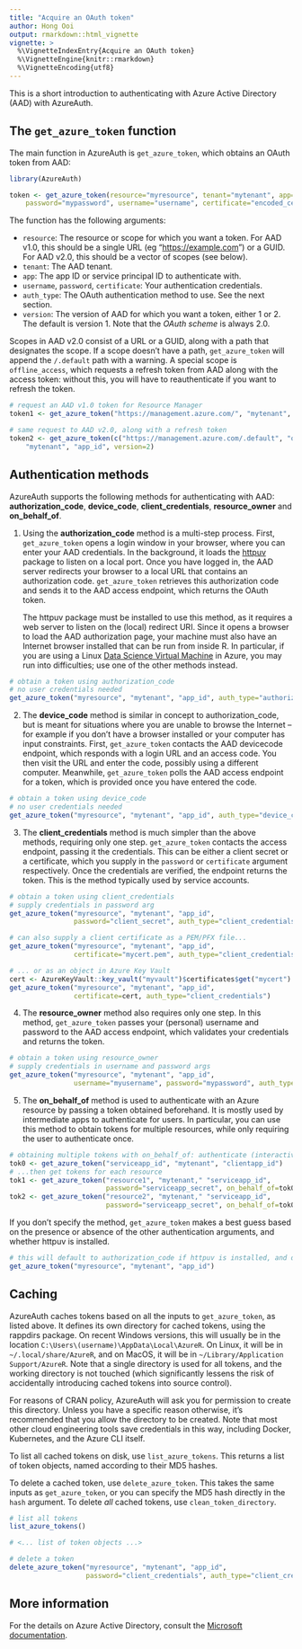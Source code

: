 ```yaml
---
title: "Acquire an OAuth token"
author: Hong Ooi
output: rmarkdown::html_vignette
vignette: >
  %\VignetteIndexEntry{Acquire an OAuth token}
  %\VignetteEngine{knitr::rmarkdown}
  %\VignetteEncoding{utf8}
---
```


This is a short introduction to authenticating with Azure Active Directory (AAD) with AzureAuth.

## The `get_azure_token` function

The main function in AzureAuth is `get_azure_token`, which obtains an OAuth token from AAD:

```r
library(AzureAuth)

token <- get_azure_token(resource="myresource", tenant="mytenant", app="app_id",
    password="mypassword", username="username", certificate="encoded_cert", version=1, ...)
```

The function has the following arguments:

- `resource`: The resource or scope for which you want a token. For AAD v1.0, this should be a single URL (eg "[https://example.com](https://example.com)") or a GUID. For AAD v2.0, this should be a vector of scopes (see below).
- `tenant`: The AAD tenant.
- `app`: The app ID or service principal ID to authenticate with.
- `username`, `password`, `certificate`: Your authentication credentials.
- `auth_type`: The OAuth authentication method to use. See the next section.
- `version`: The version of AAD for which you want a token, either 1 or 2. The default is version 1. Note that the _OAuth scheme_ is always 2.0.

Scopes in AAD v2.0 consist of a URL or a GUID, along with a path that designates the scope. If a scope doesn't have a path, `get_azure_token` will append the `/.default` path with a warning. A special scope is `offline_access`, which requests a refresh token from AAD along with the access token: without this, you will have to reauthenticate if you want to refresh the token.

```r
# request an AAD v1.0 token for Resource Manager
token1 <- get_azure_token("https://management.azure.com/", "mytenant", "app_id")

# same request to AAD v2.0, along with a refresh token
token2 <- get_azure_token(c("https://management.azure.com/.default", "offline_access"),
    "mytenant", "app_id", version=2)
```

## Authentication methods

AzureAuth supports the following methods for authenticating with AAD: **authorization_code**, **device_code**, **client_credentials**, **resource_owner** and **on_behalf_of**.

1. Using the **authorization_code** method is a multi-step process. First, `get_azure_token` opens a login window in your browser, where you can enter your AAD credentials. In the background, it loads the [httpuv](https://github.com/rstudio/httpuv) package to listen on a local port. Once you have logged in, the AAD server redirects your browser to a local URL that contains an authorization code. `get_azure_token` retrieves this authorization code and sends it to the AAD access endpoint, which returns the OAuth token.</p>
The httpuv package must be installed to use this method, as it requires a web server to listen on the (local) redirect URI. Since it opens a browser to load the AAD authorization page, your machine must also have an Internet browser installed that can be run from inside R. In particular, if you are using a Linux [Data Science Virtual Machine](https://azure.microsoft.com/en-us/services/virtual-machines/data-science-virtual-machines/) in Azure, you may run into difficulties; use one of the other methods instead.

```r
# obtain a token using authorization_code
# no user credentials needed
get_azure_token("myresource", "mytenant", "app_id", auth_type="authorization_code")
```

2. The **device_code** method is similar in concept to authorization_code, but is meant for situations where you are unable to browse the Internet -- for example if you don't have a browser installed or your computer has input constraints. First, `get_azure_token` contacts the AAD devicecode endpoint, which responds with a login URL and an access code. You then visit the URL and enter the code, possibly using a different computer. Meanwhile, `get_azure_token` polls the AAD access endpoint for a token, which is provided once you have entered the code.

```r
# obtain a token using device_code
# no user credentials needed
get_azure_token("myresource", "mytenant", "app_id", auth_type="device_code")
```

3. The **client_credentials** method is much simpler than the above methods, requiring only one step. `get_azure_token` contacts the access endpoint, passing it the credentials. This can be either a client secret or a certificate, which you supply in the `password` or `certificate` argument respectively. Once the credentials are verified, the endpoint returns the token. This is the method typically used by service accounts.

```r
# obtain a token using client_credentials
# supply credentials in password arg
get_azure_token("myresource", "mytenant", "app_id",
                password="client_secret", auth_type="client_credentials")

# can also supply a client certificate as a PEM/PFX file...
get_azure_token("myresource", "mytenant", "app_id",
                certificate="mycert.pem", auth_type="client_credentials")

# ... or as an object in Azure Key Vault
cert <- AzureKeyVault::key_vault("myvault")$certificates$get("mycert")
get_azure_token("myresource", "mytenant", "app_id",
                certificate=cert, auth_type="client_credentials")
```

4. The **resource_owner** method also requires only one step. In this method, `get_azure_token` passes your (personal) username and password to the AAD access endpoint, which validates your credentials and returns the token.

```r
# obtain a token using resource_owner
# supply credentials in username and password args
get_azure_token("myresource", "mytenant", "app_id",
                username="myusername", password="mypassword", auth_type="resource_owner")
```

5. The **on_behalf_of** method is used to authenticate with an Azure resource by passing a token obtained beforehand. It is mostly used by intermediate apps to authenticate for users. In particular, you can use this method to obtain tokens for multiple resources, while only requiring the user to authenticate once.

```r
# obtaining multiple tokens with on_behalf_of: authenticate (interactively) once...
tok0 <- get_azure_token("serviceapp_id", "mytenant", "clientapp_id")
# ...then get tokens for each resource
tok1 <- get_azure_token("resource1", "mytenant," "serviceapp_id",
                        password="serviceapp_secret", on_behalf_of=tok0)
tok2 <- get_azure_token("resource2", "mytenant," "serviceapp_id",
                        password="serviceapp_secret", on_behalf_of=tok0)
```

If you don't specify the method, `get_azure_token` makes a best guess based on the presence or absence of the other authentication arguments, and whether httpuv is installed.

```r
# this will default to authorization_code if httpuv is installed, and device_code if not
get_azure_token("myresource", "mytenant", "app_id")
```


## Caching

AzureAuth caches tokens based on all the inputs to `get_azure_token`, as listed above. It defines its own directory for cached tokens, using the rappdirs package. On recent Windows versions, this will usually be in the location `C:\Users\(username)\AppData\Local\AzureR`. On Linux, it will be in `~/.local/share/AzureR`, and on MacOS, it will be in `~/Library/Application Support/AzureR`. Note that a single directory is used for all tokens, and the working directory is not touched (which significantly lessens the risk of accidentally introducing cached tokens into source control).

For reasons of CRAN policy, AzureAuth will ask you for permission to create this directory. Unless you have a specific reason otherwise, it's recommended that you allow the directory to be created. Note that most other cloud engineering tools save credentials in this way, including Docker, Kubernetes, and the Azure CLI itself.

To list all cached tokens on disk, use `list_azure_tokens`. This returns a list of token objects, named according to their MD5 hashes.

To delete a cached token, use `delete_azure_token`. This takes the same inputs as `get_azure_token`, or you can specify the MD5 hash directly in the `hash` argument. To delete _all_ cached tokens, use `clean_token_directory`.

```r
# list all tokens
list_azure_tokens()

# <... list of token objects ...>

# delete a token
delete_azure_token("myresource", "mytenant", "app_id",
                   password="client_credentials", auth_type="client_credentials")
```

## More information

For the details on Azure Active Directory, consult the [Microsoft documentation](https://docs.microsoft.com/en-us/azure/active-directory/develop/).


